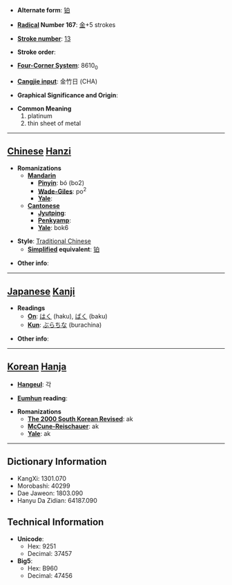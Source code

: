 * '''Alternate form''': [[铂]]

* '''[[Wiktionary:Chinese radical index| Radical]] Number 167''': [[Wiktionary:Chinese radical index 金|金]]+5 strokes

* '''[[Wiktionary:Chinese total strokes index|Stroke number]]''': [[Wiktionary:Chinese total strokes index 13|13]]

* '''Stroke order''': 

* '''[[Wiktionary:Chinese four corner index|Four-Corner System]]''': 8610<sub>0</sub>

* '''[[Wiktionary:Chinese Cangjie index|Cangjie input]]''': 金竹日 (CHA)

* '''Graphical Significance and Origin''': 

* '''Common Meaning'''
*#platinum
*# thin sheet of metal


----

== [[Chinese]] [[Hanzi]] ==

* '''Romanizations'''
** '''[[Mandarin]]'''
*** '''[[Pinyin]]''': bó (bo2)
*** '''[[Wade-Giles]]''': po<sup>2</sup>
*** '''[[Yale]]''': 
** '''[[Cantonese]]'''
*** '''[[Jyutping]]''':
*** '''[[Penkyamp]]''': 
*** '''[[Yale]]''': bok6

* '''Style''': [[Traditional Chinese]] 
** '''[[Simplified Chinese|Simplified]] equivalent''': [[铂]]

* '''Other info''': 

----

== [[Japanese]] [[Kanji]] ==

* '''Readings'''
** '''[[On]]''': [[はく]] (haku), [[ばく]] (baku)
** '''[[Kun]]''': [[ぶらちな]] (burachina)

* '''Other info''':  

----

== [[Korean]] [[Hanja]] ==

* '''[[Hangeul]]''': 각

* '''[[Eumhun]] reading''': 

* '''Romanizations'''
** '''[[The 2000 South Korean Revised Romanization|The 2000 South Korean Revised]]''': ak
** '''[[McCune-Reischauer]]''': ak
** '''[[Yale]]''': ak

----

== Dictionary Information ==

* KangXi: 1301.070
* Morobashi: 40299
* Dae Jaweon: 1803.090
* Hanyu Da Zidian: 64187.090

== Technical Information ==

* '''Unicode''':
** Hex: 9251
** Decimal: 37457
* '''Big5''':
** Hex: B960
** Decimal: 47456